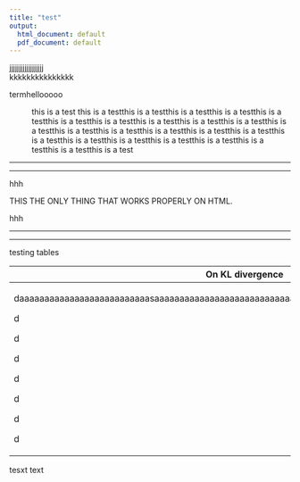 ```yaml
---
title: "test"
output:
  html_document: default
  pdf_document: default
---
```


| jjjjjjjjjjjjjjjjjj
| kkkkkkkkkkkkkkk

termhellooooo

:   this is a test this is a testthis is a testthis is a testthis is a testthis is a testthis is a testthis is a testthis is a testthis is a testthis is a testthis is a testthis is a testthis is a testthis is a testthis is a testthis is a testthis is a testthis is a testthis is a testthis is a testthis is a testthis is a testthis is a testthis is a test

------------------------------------------------------------------------

------------------------------------------------------------------------

hhh

THIS THE ONLY THING THAT WORKS PROPERLY ON HTML.

hhh

------------------------------------------------------------------------

------------------------------------------------------------------------

testing tables

+----------------------------------------------------------------------------------------------+
| On KL divergence                                                                             |
+==============================================================================================+
| daaaaaaaaaaaaaaaaaaaaaaaaaasaaaaaaaaaaaaaaaaaaaaaaaaaaaaaaaaaaaaaaaaaaaaaaaaaaaaaaaaaaaaaaaa |
|                                                                                              |
| d                                                                                            |
|                                                                                              |
| d                                                                                            |
|                                                                                              |
| d                                                                                            |
|                                                                                              |
| d                                                                                            |
|                                                                                              |
| d                                                                                            |
|                                                                                              |
| d                                                                                            |
|                                                                                              |
| d                                                                                            |
+----------------------------------------------------------------------------------------------+

tesxt text

